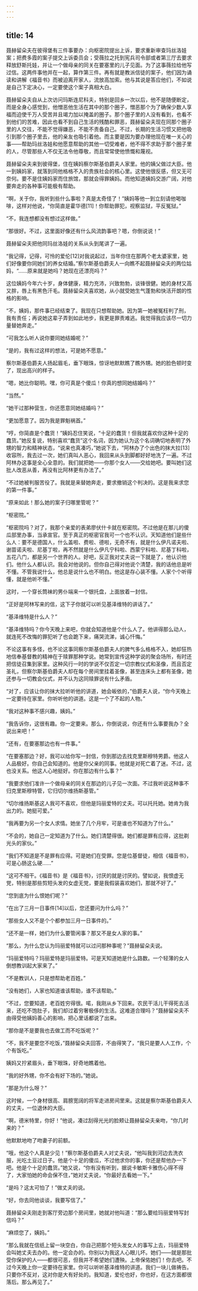 ```yaml
---
---
---
```

title: 14
---




聂赫留朵夫在彼得堡有三件事要办：向枢密院提出上诉，要求重新审查玛丝洛娃案；把费多霞的案子提交上诉委员会；受薇拉之托到宪兵司令部或者第三厅去要求释放舒斯托娃，并让一个做母亲的同关在要塞里的儿子见面。为了这事薇拉给他写过信。这两件事他并在一起，算作第三件。再有就是教派信徒的案子，他们因为诵读和讲解《福音书》而被迫离开家人，流放高加索。他与其说是答应他们，不如说是自己下定决心，一定要使这个案子真相大白。

聂赫留朵夫自从上次访问玛斯连尼科夫，特别是回乡一次以后，他不是随便断定，而是全身心感觉到，他憎恶他生活在其中的那个圈子，憎恶那个为了确保少数人享福而迫使千万人受苦并且竭力加以掩盖的圈子。那个圈子里的人没有看到，也看不到他们的苦难，因此也看不到自己生活的残酷和罪恶，聂赫留朵夫现在同那个圈子里的人交往，不能不觉得嫌恶，不能不责备自己。不过，长期的生活习惯又把他吸引到那个圈子里去，他的亲友也吸引着他。而主要是因为要办理他现在唯一关心的事——帮助玛丝洛娃和他愿意帮助的其他一切受难者，他不得不求助于那个圈子里的人，尽管那些人不仅无法令他尊敬，而且常常使他愤慨和蔑视。

聂赫留朵夫来到彼得堡，住在姨妈察尔斯基伯爵夫人家里。他的姨父做过大臣。他一到姨妈家，就落到同他格格不入的贵族社会的核心里。这使他很反感，但又无可奈何。要不是住姨妈家而住旅馆，那就会得罪姨妈。而他知道姨妈交游广阔，对他要奔走的各种事可能极有帮助。

“啊，关于你，我听到些什么事啦？真是太奇怪了！”姨妈等他一到立刻请他喝咖啡，这样对他说，“你简直是霍华德[11]！你帮助罪犯，视察监狱，平反冤狱。”

“不，我连想都没有想过这样做。”

“那很好。不过，这里面好像还有什么风流韵事吧？嗯，你倒说说！”

聂赫留朵夫把他同玛丝洛娃的关系从头到尾讲了一遍。

“我记得，记得，可怜的爱伦[12]对我说起过，当年你住在那两个老太婆家里，她们好像要你同她们的养女结婚。”察尔斯基伯爵夫人一向瞧不起聂赫留朵夫的两位姑妈，“……原来就是她吗？她现在还漂亮吗？”

这位姨妈今年六十岁，身体健康，精力充沛，兴致勃勃，谈锋很健。她的身材又高又胖，唇上有黑色汗毛。聂赫留朵夫喜欢她，从小就受她生气蓬勃和快活开朗的性格的影响。

“不，姨妈，那件事已经结束了。我现在只想帮助她。因为第一她被冤枉判了刑，我有责任；再说她这辈子弄到如此地步，我更是罪责难逃。我觉得我应该尽一切力量替她奔走。”

“可我怎么听人说你要同她结婚呢？”

“是的，我有过这样的想法，可是她不愿意。”

察尔斯基伯爵夫人扬起眉毛，垂下眼珠，惊讶地默默瞧了瞧外甥。她的脸色顿时变了，现出高兴的样子。

“嗯，她比你聪明。嘿，你可真是个傻瓜！你真的想同她结婚吗？”

“当然。”

“她干过那种营生，你还愿意同她结婚吗？”

“更加愿意了。因为我是罪魁祸首。”

“哼，你简直是个蠢货！”姨妈忍住笑说，“十足的蠢货！但我就喜欢你这种十足的蠢货。”她反复说，特别喜欢“蠢货”这个名词，因为她认为这个名词确切地表明了外甥的智力和精神状态，“说来也真凑巧，”她说下去，“阿林办了个出色的抹大拉[13]收容所，我去过一次，她们真叫人恶心，我回来从头到脚都好好地洗了一遍。不过阿林办这事是全心全意的。我们就把她——你那个女人——交给她吧。要叫她们这批人改恶从善，再没有比阿林更有办法了。”

“不过她被判服苦役了。我就是来替她奔走，要求撤销这个判决的。这是我来求您的第一件事。”

“原来如此！那么她的案子归哪里管呢？”

“枢密院。”

“枢密院吗？对了，我那个亲爱的表弟廖伏什卡就在枢密院。不过他是在那儿的傻瓜部里办事，当承宣官。至于真正的枢密官我可一个也不认识。天知道他们是些什么人：要不是德国人，什么盖啦、费啦、德啦，无奇不有，就是什么伊凡诺夫啦、谢苗诺夫啦、尼基丁啦，再不然就是什么伊凡宁科啦、西蒙宁科啦、尼基丁科啦，五花八门，都是另一个世界的人。好吧，反正我对丈夫说一下就是了，他认识他们。他什么人都认识。我会对他说的。但你自己得对他说个清楚，我的话他总是听不懂。不管我说什么，他总是说什么也不明白。他这是存心装不懂。人家个个听得懂，就是他听不懂。”

这时，一个穿长筒袜的男仆端来一个银托盘，上面放着一封信。

“正好是阿林写来的信，这下子你就可以听见基泽维特的讲话了。”

“基泽维特是什么人？”

“基泽维特吗？你今天晚上来吧，你就会知道他是个什么人了。他讲得那么动人，就连死不改悔的罪犯听了也会跪下来，痛哭流涕，诚心忏悔。”

不论这事有多怪，也不论这事同察尔斯基伯爵夫人的脾气多么格格不入，她却狂热地信奉基督教的精神在于赎罪那种学说。她常到宣传这种学说的聚会场所，有时还把信徒召集到家里。这种风行一时的学说不仅否定一切宗教仪式和圣像，而且否定圣礼，但察尔斯基伯爵夫人却在每个房间里挂着圣像，甚至连床头上都有圣像，她还参与一切教会仪式，并不认为这同赎罪说有什么矛盾。

“对了，应该让你的抹大拉听听他的讲道，她会皈依的，”伯爵夫人说，“你今天晚上一定要待在家里。你听听他的讲道。这是一个了不起的人物。”

“我对这种事不感兴趣，姨妈。”

“我告诉你，这很有趣。你一定要来。那么，你倒说说，你还有什么事要我办？全说出来吧！”

“还有，在要塞那边也有一件事。”

“在要塞那边？好，我可以给你写一封信，你到那边去找克里斯穆特男爵。他这人人品极好。你自己会知道的。他是你父亲的同事。他就是对死亡着了迷。不过，这也没关系。他这人心地挺好。你在那边有什么事？”

“我要求他们准许一个做母亲的同关在那边的儿子见一次面。不过我听说这种事不归克里斯穆特管，它归切尔维扬斯基管。”

“切尔维扬斯基这人我可不喜欢，但他是玛丽爱特的丈夫。可以托托她。她肯为我出力的。她挺可爱。”

“我再要为另一个女人求情。她坐了几个月牢，可是谁也不知道为了什么。”

“不会的，她自己一定知道为了什么。她们清楚得很。她们都是罪有应得，这批剃光头的家伙。”

“我们不知道是不是罪有应得。可是她们在受罪。您是位基督徒，相信《福音书》，可是心肠这么硬……”

“这可不相干。《福音书》是《福音书》，讨厌的就是讨厌的。譬如说，我恨虚无党，特别是那些剪短头发的女虚无党，要是我假装喜欢她们，那就不好了。”

“您到底为什么恨她们呢？”

“在出了三月一日事件[14]以后，您还要问为什么吗？”

“那些女人又不是个个都参加三月一日事件的。”

“还不是一样，她们为什么要管闲事？那又不是女人家的事。”

“那么，为什么您认为玛丽爱特就可以过问那种事呢？”聂赫留朵夫说。

“玛丽爱特吗？玛丽爱特是玛丽爱特。可是天知道她是什么路数。一个轻薄的女人倒想教训起大家来了。”

“不是教训人，只是想帮助老百姓。”

“没有她们，人家也知道谁该帮助，谁不该帮助。”

“不过，您要知道，老百姓穷得很。喏，我刚从乡下回来。农民干活儿干得死去活来，还吃不饱肚子，我们却过着穷奢极侈的生活。这难道合理吗？”聂赫留朵夫不由得受他姨妈善心的影响，把心里话都说了出来。

“那你是不是要我也去做工而不吃饭呢？”

“不，我不是要您不吃饭，”聂赫留朵夫回答，不由得笑了，“我只是要人人工作，个个有饭吃。”

姨妈又拧紧眉头，垂下眼珠，好奇地瞧着他。

“我的好外甥，你不会有好下场的。”她说。

“那是为什么呀？”

这时候，一个身材很高、肩膀宽阔的将军走进房间里来。这就是察尔斯基伯爵夫人的丈夫，一位退休的大臣。

“啊，德米特里，你好！”他说，凑过刮得光光的脸颊让聂赫留朵夫亲吻，“你几时来的？”

他默默地吻了吻妻子的前额。

“哦，他这个人真是少见！”察尔斯基伯爵夫人对丈夫说，“他叫我到河边去洗衣服，光吃土豆过日子。他是个十足的傻瓜，不过他求你的事，你还是帮他办一下吧。他是个十足的蠢货。”她又说，“你有没有听到，据说卡敏斯卡雅伤心得不得了，大家怕她的命会保不住，”她对丈夫说，“你最好去看她一下。”

“是吗？这太可怕了！”做丈夫的说。

“好，你去同他谈谈，我要写信了。”

聂赫留朵夫刚走到客厅旁边那个房间里，她就对他叫道：“那么要给玛丽爱特写封信吗？”

“麻烦您了，姨妈。”

“那么我就在信纸上留一块空白，你自己把那个短头发女人的事写上去，玛丽爱特会叫她丈夫去办的。他一定会办的。你别以为我这人心眼儿坏。她们——就是那批受你保护的人——都很可恶，但我并不希望她们遭殃。上帝保佑她们！你去吧。不过今天晚上你一定要待在家里。你可以听听基泽维特的讲道。我们一块儿做祷告。只要你不反对，这对你是大有好处的。我知道，爱伦也好，你也好，在这方面都很落后。那么再见了。”